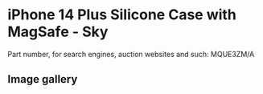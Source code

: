 # iPhone 14 Plus Silicone Case with MagSafe - Sky

Part number, for search engines, auction websites and such: MQUE3ZM/A

## Image gallery

<div style={{ width: "768px" }}>
  <GalleryComponent
    images={[
      {
        original: "/everysource/MQUE3",
        thumbnail: "/everypreview/MQUE3",
      },
      {
        original: "/everysource/MQUE3_AV1",
        thumbnail: "/everypreview/MQUE3_AV1",
      },
      {
        original: "/everysource/MQUE3_AV2",
        thumbnail: "/everypreview/MQUE3_AV2",
      },
      {
        original: "/everysource/MQUE3_AV3",
        thumbnail: "/everypreview/MQUE3_AV3",
      },
      {
        original: "/everysource/MQUE3_AV4",
        thumbnail: "/everypreview/MQUE3_AV4",
      },
      {
        original: "/everysource/MQUE3_AV5",
        thumbnail: "/everypreview/MQUE3_AV5",
      }
    ]}
  />
</div>